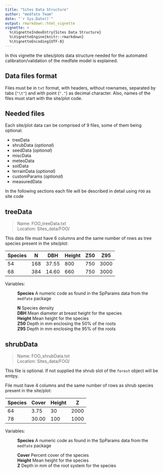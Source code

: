 ```yaml
---
title: "Sites Data Structure"
author: "medfate Team"
date: "`r Sys.Date()`"
output: rmarkdown::html_vignette
vignette: >
  %\VignetteIndexEntry{Sites Data Structure}
  %\VignetteEngine{knitr::rmarkdown}
  %\VignetteEncoding{UTF-8}
---
```


In this vignette the sites/plots data structure needed for the automated
calibration/validation of the medfate model is explained.

## Data files format

Files must be in `txt` format, with headers, without rownames, separated
by tabs (`"\t"`) and with point (`"."`) as decimal character.
Also, names of the files must start with the site/plot code.

## Needed files

Each site/plot data can be comprised of 9 files, some of them being optional:

- treeData
- shrubData (*optional*)
- seedData (*optional*)
- miscData
- meteoData
- soilData
- terrainData (*optional*)
- customParams (*optional*)
- measuredData

In the following sections each file will be described in detail using `FOO` as
site code

## treeData

> Name: FOO_treeData.txt  
  Location: Sites_data/FOO/

This data file must have 6 columns and the same number of rows as tree species
present in the site/plot:

Species | N | DBH | Height | Z50 | Z95
--------|---|-----|--------|-----|------
54 | 168 | 37.55 | 800 | 750 | 3000
68 | 384 | 14.60 | 660 | 750 | 3000

Variables:

  : **Species** A numeric code as found in the SpParams data from the `medfate` package
  : **N** Species density
  : **DBH** Mean diameter at breast height for the species
  : **Height** Mean height for the species
  : **Z50** Depth in mm enclosing the 50% of the roots
  : **Z95** Depth in mm enclosing the 95% of the roots

## shrubData

> Name: FOO_shrubData.txt  
  Location: Sites_data/FOO/

This file is optional. If not supplied the shrub slot of the `forest` object
will be emtpy.  

File must have 4 columns and the same number of rows as shrub species present
in the site/plot:

Species | Cover | Height | Z
--------|-------|--------|----
64 | 3.75 | 30 | 2000
78 | 30.00 | 100 | 1000

Variables:

  : **Species** A numeric code as found in the SpParams data from the `medfate` package
  : **Cover** Percent cover of the species
  : **Height** Mean height for the species
  : **Z** Depth in mm of the root system for the species

